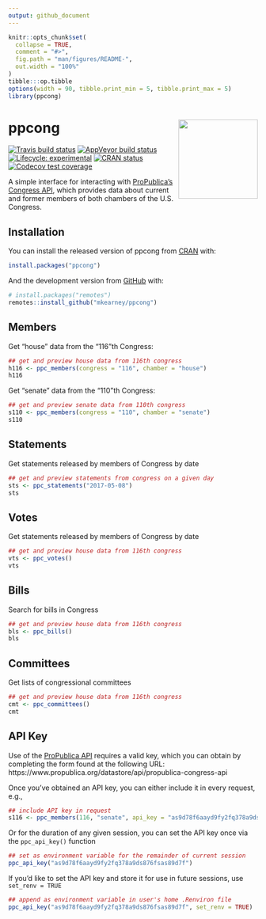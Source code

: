 ```yaml
---
output: github_document
---
```


<!-- README.md is generated from README.Rmd. Please edit that file -->

```r
knitr::opts_chunk$set(
  collapse = TRUE,
  comment = "#>",
  fig.path = "man/figures/README-",
  out.width = "100%"
)
tibble:::op.tibble
options(width = 90, tibble.print_min = 5, tibble.print_max = 5)
library(ppcong)
```
# ppcong <img src="man/figures/logo.png" width="160px" align="right" />

<!-- badges: start -->
[![Travis build status](https://travis-ci.org/mkearney/ppcong.svg?branch=master)](https://travis-ci.org/mkearney/ppcong)
[![AppVeyor build status](https://ci.appveyor.com/api/projects/status/github/mkearney/ppcong?branch=master&svg=true)](https://ci.appveyor.com/project/mkearney/ppcong)
[![Lifecycle: experimental](https://img.shields.io/badge/lifecycle-experimental-orange.svg)](https://www.tidyverse.org/lifecycle/#experimental)
[![CRAN status](https://www.r-pkg.org/badges/version/ppcong)](https://CRAN.R-project.org/package=ppcong)
[![Codecov test coverage](https://codecov.io/gh/mkearney/ppcong/branch/master/graph/badge.svg)](https://codecov.io/gh/mkearney/ppcong?branch=master)
<!-- badges: end -->

A simple interface for interacting with [ProPublica's Congress API](https://projects.propublica.org/api-docs/congress-api/), which 
provides data about current and former members of both chambers of the U.S. 
Congress.

## Installation

You can install the released version of ppcong from [CRAN](https://CRAN.R-project.org) with:

``` r
install.packages("ppcong")
```

And the development version from [GitHub](https://github.com/) with:

``` r
# install.packages("remotes")
remotes::install_github("mkearney/ppcong")
```

## Members

Get "house" data from the "116"th Congress:

```r
## get and preview house data from 116th congress
h116 <- ppc_members(congress = "116", chamber = "house")
h116
```

Get "senate" data from the "110"th Congress:

```r
## get and preview senate data from 110th congress
s110 <- ppc_members(congress = "110", chamber = "senate")
s110
```

## Statements

Get statements released by members of Congress by date

```r
## get and preview statements from congress on a given day
sts <- ppc_statements("2017-05-08")
sts
```

## Votes

Get statements released by members of Congress by date

```r
## get and preview house data from 116th congress
vts <- ppc_votes()
vts
```


## Bills

Search for bills in Congress

```r
## get and preview house data from 116th congress
bls <- ppc_bills()
bls
```


## Committees

Get lists of congressional committees

```r
## get and preview house data from 116th congress
cmt <- ppc_committees()
cmt
```


## API Key

Use of the [ProPublica API](https://projects.propublica.org/api-docs/congress-api/) 
requires a valid key, which you can obtain by completing the form found at the
following URL: https://www.propublica.org/datastore/api/propublica-congress-api

Once you've obtained an API key, you can either include it in every request, e.g.,
``` r
## include API key in request
s116 <- ppc_members(116, "senate", api_key = "as9d78f6aayd9fy2fq378a9ds876fsas89d7f")
```

Or for the duration of any given session, you can set the API key once via the
`ppc_api_key()` function

``` r
## set as environment variable for the remainder of current session
ppc_api_key("as9d78f6aayd9fy2fq378a9ds876fsas89d7f")
```

If you'd like to set the API key and store it for use in future sessions, use 
`set_renv = TRUE`

``` r
## append as environment variable in user's home .Renviron file
ppc_api_key("as9d78f6aayd9fy2fq378a9ds876fsas89d7f", set_renv = TRUE)
```

